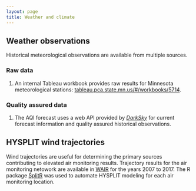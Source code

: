 ---
layout: page
title: Weather and climate
---

## Weather observations {#wx-obs}
Historical meteorological observations are available from multiple sources. 


### Raw data

1. An internal Tableau workbook provides raw results for Minnesota meteorological stations: [tableau.pca.state.mn.us/#/workbooks/5714](tableau.pca.state.mn.us/#/workbooks/5714).


### Quality assured data

1. The AQI forecast uses a web API provided by [_DarkSky_](https://darksky.net/dev) for current forecast information and quality assured historical observations.


## HYSPLIT wind trajectories {#hysplit}

Wind trajectories are useful for determining the primary sources contributing to elevated air monitoring results. Trajectory results for the air monitoring netowork are available in [WAIR](#wair) for the years 2007 to 2017. The R package [SplitR](https://github.com/rich-iannone/SplitR) was used to automate HYSPLIT modeling for each air monitoring location.
